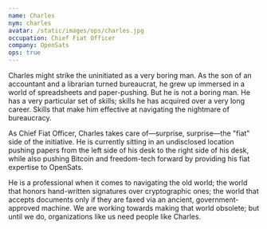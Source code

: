 ```yaml
---
name: Charles
nym: charles
avatar: /static/images/ops/charles.jpg
occupation: Chief Fiat Officer
company: OpenSats
ops: true
---
```


Charles might strike the uninitiated as a very boring man. As the son of an
accountant and a librarian turned bureaucrat, he grew up immersed in a world of
spreadsheets and paper-pushing. But he is not a boring man. He has a very
particular set of skills; skills he has acquired over a very long career. Skills
that make him effective at navigating the nightmare of bureaucracy.

As Chief Fiat Officer, Charles takes care of—surprise, surprise—the "fiat" side
of the initiative. He is currently sitting in an undisclosed location pushing
papers from the left side of his desk to the right side of his desk, while also
pushing Bitcoin and freedom-tech forward by providing his fiat expertise to
OpenSats.

He is a professional when it comes to navigating the old world; the world that
honors hand-written signatures over cryptographic ones; the world that accepts
documents only if they are faxed via an ancient, government-approved machine. We
are working towards making that world obsolete; but until we do, organizations
like us need people like Charles.
